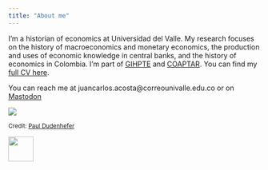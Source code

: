 ```yaml
---
title: "About me"
---
```


:::: {class='fluid-row'}

::: {class='col-md-9'}
I'm a historian  of economics at Universidad del Valle. My research focuses on the history of macroeconomics and monetary economics, the production and uses of economic knowledge in central banks, and the history of economics in Colombia. I'm part of [GIHPTE](https://sites.google.com/view/gihpte/home) and [COAPTAR](https://socioeconomia.univalle.edu.co/grupo-de-investigacion/conflicto-aprendizaje-y-teoria-de-juegos){target="_blank"}. You can find my [full CV here](Acosta_CV_English.pdf).

You can reach me at juancarlos.acosta@correounivalle.edu.co or on <a rel="me" href="https://econtwitter.net/@jcaacostam">Mastodon</a>
:::

::: {class='col-md-3'}
![](Acosta.jpg){widht=10%}

<small>
Credit: [Paul Dudenhefer](https://www.pauldudenhefer.net/){target="_blank"}

[![](cvlac.png){height=50px}](https://scienti.minciencias.gov.co/cvlac/visualizador/generarCurriculoCv.do?cod_rh=0001637596)
:::

::::
